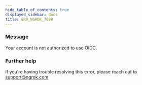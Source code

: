 ```yaml
---
hide_table_of_contents: true
displayed_sidebar: docs
title: ERR_NGROK_7098
---
```


### Message

Your account is not authorized to use OIDC.

### Further help

If you're having trouble resolving this error, please reach out to [support@ngrok.com](mailto:support@ngrok.com?subject=Help%20with%20ERR_NGROK_7098)

